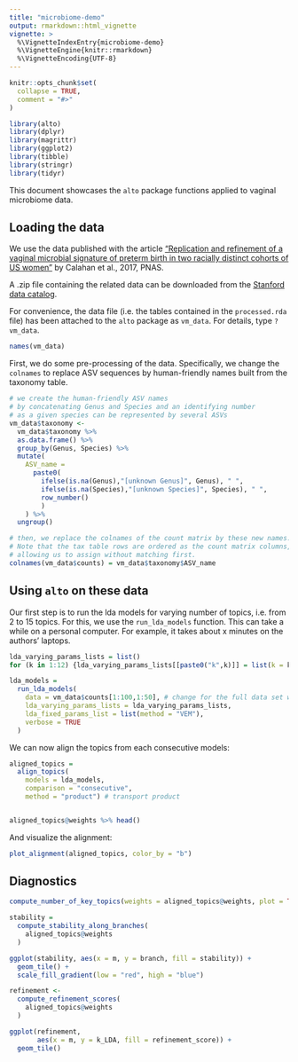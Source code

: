 ```yaml
---
title: "microbiome-demo"
output: rmarkdown::html_vignette
vignette: >
  %\VignetteIndexEntry{microbiome-demo}
  %\VignetteEngine{knitr::rmarkdown}
  %\VignetteEncoding{UTF-8}
---
```


```r
knitr::opts_chunk$set(
  collapse = TRUE,
  comment = "#>"
)
```

```r
library(alto)
library(dplyr)
library(magrittr)
library(ggplot2)
library(tibble)
library(stringr)
library(tidyr)
```


This document showcases the `alto` package functions applied to vaginal microbiome data.

## Loading the data

We use the data published with the article ["Replication and refinement of a vaginal microbial signature of preterm birth in two racially distinct cohorts of US women"](https://www.pnas.org/content/114/37/9966.short) by Calahan et al., 2017, PNAS.

A .zip file containing the related data can be downloaded from the [Stanford data catalog](https://stacks.stanford.edu/file/druid:yb681vm1809/RepRefine_Scripts.tar.gz).

For convenience, the data file (i.e. the tables contained in the `processed.rda` file) has been attached to the `alto` package as `vm_data`. For details, type `?vm_data`.

```r

names(vm_data)

```

First, we do some pre-processing of the data. Specifically, we change the `colnames` to replace ASV sequences by human-friendly names built from the taxonomy table.

```r

# we create the human-friendly ASV names 
# by concatenating Genus and Species and an identifying number 
# as a given species can be represented by several ASVs
vm_data$taxonomy <- 
  vm_data$taxonomy %>% 
  as.data.frame() %>% 
  group_by(Genus, Species) %>% 
  mutate(
    ASV_name = 
      paste0(
        ifelse(is.na(Genus),"[unknown Genus]", Genus), " ",
        ifelse(is.na(Species),"[unknown Species]", Species), " ",
        row_number()
        )
    ) %>% 
  ungroup()

# then, we replace the colnames of the count matrix by these new names. 
# Note that the tax table rows are ordered as the count matrix columns,
# allowing us to assign without matching first.
colnames(vm_data$counts) = vm_data$taxonomy$ASV_name

```



## Using `alto` on these data

Our first step is to run the lda models for varying number of topics, i.e. from 2 to 15 topics.
For this, we use the `run_lda_models` function. This can take a while on a personal computer. 
For example, it takes about x minutes on the authors' laptops.

```r

lda_varying_params_lists = list()
for (k in 1:12) {lda_varying_params_lists[[paste0("k",k)]] = list(k = k)}

lda_models = 
  run_lda_models(
    data = vm_data$counts[1:100,1:50], # change for the full data set when full workflow is ready
    lda_varying_params_lists = lda_varying_params_lists,
    lda_fixed_params_list = list(method = "VEM"),
    verbose = TRUE
  )

```

We can now align the topics from each consecutive models:


```r

aligned_topics = 
  align_topics(
    models = lda_models, 
    comparison = "consecutive", 
    method = "product") # transport product


aligned_topics@weights %>% head()

```

And visualize the alignment: 

```r

plot_alignment(aligned_topics, color_by = "b")

```


## Diagnostics

```r

compute_number_of_key_topics(weights = aligned_topics@weights, plot = TRUE)

```


```r

stability = 
  compute_stability_along_branches(
    aligned_topics@weights
  )

ggplot(stability, aes(x = m, y = branch, fill = stability)) +
  geom_tile() +
  scale_fill_gradient(low = "red", high = "blue")

```

```r

refinement <- 
  compute_refinement_scores(
    aligned_topics@weights
  )

ggplot(refinement, 
       aes(x = m, y = k_LDA, fill = refinement_score)) +
  geom_tile()

```

